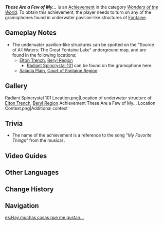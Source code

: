 {{Achievement Infobox
|id           = 81355
|order id     = 1341
|category     = Wonders of the World
|description  = ...Favorite Things.
|requirements = 
|primogems    = 5
|tracking     = 
|topic        = 
|type         = Exploration
|quest        = 
|hidden       = 1
}}
'''''These Are a Few of My...''''' is an [[Achievement]] in the category ''[[Wonders of the World]]''. To obtain this achievement, the player needs to turn on any of the gramophones found in underwater pavilion-like structures of [[Fontaine]].

==Gameplay Notes==
*The underwater pavilion-like structures can be spotted on the "Source of All Waters: The Great Fontaine Lake" underground map, and are found in the following locations:
** [[Elton Trench]], [[Beryl Region]]
*** [[Radiant Spincrystal 101]] can be found on the gramophone here.
** [[Salacia Plain]], [[Court of Fontaine Region]]

==Gallery==
<gallery>
Radiant Spincrystal 101 Location.png|Location of underwater structure of [[Elton Trench]], [[Beryl Region]]
Achievement These Are a Few of My... Location Context.png|Additional context
</gallery>

==Trivia==
* The name of the achievement is a reference to the song ''"My Favorite Things"'' from the musical ''{{w|The Sound of Music}}''.

==Video Guides==
{{EVT
|video1   = https://youtu.be/VI1ElcSl4hw
|caption1 = Hidden Achievement: These Are a Few of My...
}}

==Other Languages==
{{Other Languages
|en      = These Are a Few of My...
|zhs     = 这是我喜爱的事物中…
|zhs_rm  = 
|zht     = 這是我喜愛的事物中…
|zht_rm  = 
|zh_tl   = 
|ja      = 私のお気に入りの中の…
|ja_rm   = Watashi no Oki ni Iri no Naka no...
|ja_tl   = 
|ko      = 내가 좋아하는 것들 중…
|ko_rm   = 
|ko_tl   = 
|es      = Hay muchas cosas que me gustan...
|es_tl   = There Are Many Things That I Like...
|fr      = Quelques-unes de mes...
|fr_tl   = A Few of My...
|ru      = В жизни есть столько...
|ru_tl   = In Life There Are So Many...
|th      = นี่คือส่วนเล็ก ๆ...
|th_rm   = 
|th_tl   = 
|vi      = Trong Những Thứ Tôi Thích...
|vi_tl   = 
|de      = Dies sind ein paar meiner&nbsp;...
|de_tl   = These Are a Few of My ...
|id      = Ini Salah Satu Benda&nbsp;....
|id_tl   = This is One of the Thing&nbsp;....
|pt      = Estas são Algumas das...
|pt_tl   = 
|tr      = Bunlar Benim Favorilerimden...
|tr_tl   = These Are From My Favorites...
|it      = Queste sono alcune...
|it_tl   = 
}}

==Change History==
{{Change History|4.0}}

==Navigation==
{{Achievement Navbox}}

[[es:Hay muchas cosas que me gustan...]]